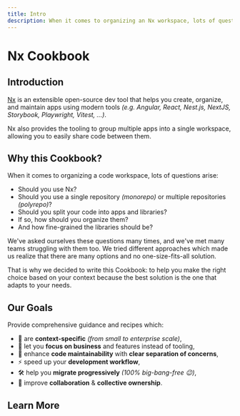 ```yaml
---
title: Intro
description: When it comes to organizing an Nx workspace, lots of questions arise. This cookbook aims to help you make the right choice based on your context.
---
```


# Nx Cookbook

## Introduction

[Nx](https://nx.dev) is an extensible open-source dev tool that helps you create, organize, and maintain apps using modern tools _(e.g. Angular, React, Nest.js, NextJS, Storybook, Playwright, Vitest, ...)_.

Nx also provides the tooling to group multiple apps into a single workspace, allowing you to easily share code between them.

## Why this Cookbook?

When it comes to organizing a code workspace, lots of questions arise:

- Should you use Nx?
- Should you use a single repository _(monorepo)_ or multiple repositories _(polyrepo)_?
- Should you split your code into apps and libraries?
- If so, how should you organize them?
- And how fine-grained the libraries should be?

We've asked ourselves these questions many times, and we've met many teams struggling with them too. We tried different approaches which made us realize that there are many options and no one-size-fits-all solution.

That is why we decided to write this Cookbook: to help you make the right choice based on your context because the best solution is the one that adapts to your needs.

## Our Goals

Provide comprehensive guidance and recipes which:

- 🧭 are **context-specific** _(from small to enterprise scale)_,
- 🎯 let you **focus on business** and features instead of tooling,
- 💎 enhance **code maintainability** with **clear separation of concerns**,
- ⚡️ speed up your **development workflow**,
- 🛠️ help you **migrate progressively** _(100% big-bang-free 😉)_,
- 🤝 improve **collaboration** & **collective ownership**.

## Learn More


<DocCardList />
